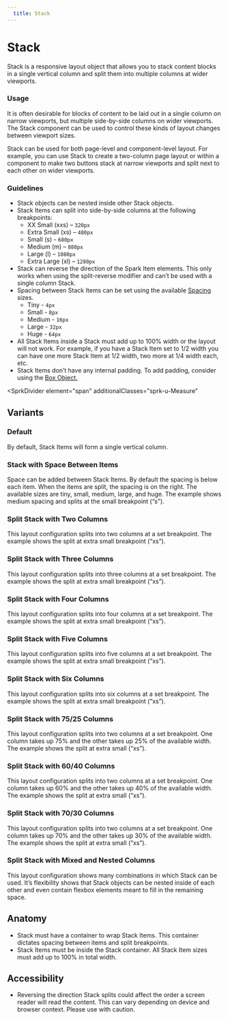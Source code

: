```yaml
---
  title: Stack
---
```


# Stack

Stack is a responsive layout object
that allows you to stack content
blocks in a single vertical column
and split them into multiple columns
at wider viewports.

<ComponentPreview
  componentName="stack--default-story"
  hasReact
  hasAngular
  hasHTML
/>

### Usage

It is often desirable for blocks of content
to be laid out in a single column on narrow
viewports, but multiple side-by-side
columns on wider viewports.
The Stack component can be used
to control these kinds of layout
changes between viewport sizes.

Stack can be used for both
page-level and component-level
layout. For example, you can use
Stack to create a two-column page
layout or within a component to
make two buttons stack at narrow
viewports and split next to each
other on wider viewports.

### Guidelines

- Stack objects can be nested inside other Stack objects.
- Stack Items can split into side-by-side columns at the following breakpoints:
  - XX Small (xxs) – `320px`
  - Extra Small (xs) – `480px`
  - Small (s) - `680px`
  - Medium (m) – `880px`
  - Large (l) – `1080px`
  - Extra Large (xl) – `1280px`
- Stack can reverse the direction of the
Spark Item elements. This only works when
using the split-reverse modifier and can’t
be used with a single column Stack.
- Spacing between Stack Items can be set using
the available [Spacing](/using-spark/foundations/space) sizes.
  - Tiny - `4px`
  - Small - `8px`
  - Medium - `16px`
  - Large - `32px`
  - Huge - `64px`
- All Stack Items inside a Stack must add
up to 100% width or the layout will not work.
For example, if you have a Stack Item
set to 1/2 width you can have one more
Stack Item at 1/2 width, two more
at 1/4 width each, etc.
- Stack Items don’t have any internal
padding. To add padding, consider using the [Box Object.](/using-spark/components/box)

<SprkDivider
 element="span"
 additionalClasses="sprk-u-Measure"
></SprkDivider>

## Variants

### Default

By default, Stack Items will form a single vertical column.

<ComponentPreview
  componentName="stack--default-story"
  hasReact
  hasAngular
  hasHTML
/>

### Stack with Space Between Items

Space can be added between Stack Items.
By default the spacing is below each item.
When the items are split, the spacing is
on the right. The available sizes are
tiny, small, medium, large, and huge.
The example shows medium spacing and
splits at the small breakpoint (“s”).

<ComponentPreview
  componentName="stack--stack-split"
  hasReact
  hasAngular
  hasHTML
/>

### Split Stack with Two Columns

This layout configuration splits
into two columns at a set
breakpoint. The example
shows the split at extra
small breakpoint (“xs”).

<ComponentPreview
  componentName="stack--stack-split-two-col"
  hasReact
  hasAngular
  hasHTML
/>

### Split Stack with Three Columns

This layout configuration splits into
three columns at a set breakpoint.
The example shows the split at
extra small breakpoint (“xs”).

<ComponentPreview
  componentName="stack--stack-split-three-col"
  hasReact
  hasAngular
  hasHTML
/>

### Split Stack with Four Columns

This layout configuration splits
into four columns at a set breakpoint.
The example shows the split at extra
small breakpoint (“xs”).

<ComponentPreview
  componentName="stack--stack-split-four-col"
  hasReact
  hasAngular
  hasHTML
/>

### Split Stack with Five Columns

This layout configuration splits
into five columns at a set breakpoint.
The example shows the split at
extra small breakpoint (“xs”).

<ComponentPreview
  componentName="stack--stack-split-five-col"
  hasReact
  hasAngular
  hasHTML
/>

### Split Stack with Six Columns

This layout configuration splits into
six columns at a set breakpoint. The
example shows the split at extra
small breakpoint (“xs”).

<ComponentPreview
  componentName="stack--stack-split-six-col"
  hasReact
  hasAngular
  hasHTML
/>

### Split Stack with 75/25 Columns

This layout configuration splits into
two columns at a set breakpoint. One
column takes up 75% and the other
takes up 25% of the available width.
The example shows the split at extra small (“xs”).

<ComponentPreview
  componentName="stack--stack-split-layout-three-fourths"
  hasReact
  hasAngular
  hasHTML
/>

### Split Stack with 60/40 Columns

This layout configuration splits into
two columns at a set breakpoint.
One column takes up 60% and the
other takes up 40% of the
available width. The example
shows the split at extra small (“xs”).

<ComponentPreview
  componentName="stack--stack-split-layout-three-fifths"
  hasReact
  hasAngular
  hasHTML
/>

### Split Stack with 70/30 Columns

This layout configuration splits
into two columns at a set breakpoint.
One column takes up 70% and the
other takes up 30% of the available
width. The example shows the split
at extra small (“xs”).

<ComponentPreview
  componentName="stack--stack-split-layout-three-tenths"
  hasReact
  hasAngular
  hasHTML
/>

### Split Stack with Mixed and Nested Columns

This layout configuration shows many
combinations in which Stack can be
used. It’s flexibility shows that
Stack objects can be nested inside
of each other and even contain
flexbox elements meant to fill
in the remaining space.

<ComponentPreview
  componentName="stack--stack-split-layout-mixed"
  hasReact
  hasAngular
  hasHTML
/>

## Anatomy

- Stack must have a container to wrap Stack Items.
This container dictates spacing between items and split breakpoints.
- Stack Items must be inside the Stack container.
All Stack Item sizes must add up to 100% in total width.

## Accessibility

- Reversing the direction Stack splits
could affect the order a screen reader
will read the content. This can vary
depending on device and browser
context. Please use with caution.